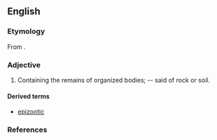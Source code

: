 ==English==

===Etymology===
From {{etyl|grc|en}} {{term|ζῷον||animal|lang=grc}}.

===Adjective===
{{en-adj|-}}

# Containing the remains of organized bodies; -- said of rock or soil.

====Derived terms====
* [[epizootic]]

===References===
{{Webster 1913}}